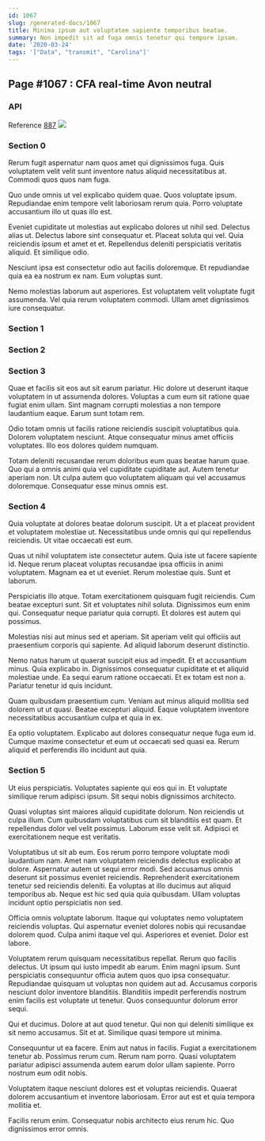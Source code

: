 ```yaml
---
id: 1067
slug: /generated-docs/1067
title: Minima ipsum aut voluptatem sapiente temporibus beatae.
summary: Non impedit sit ad fuga omnis tenetur qui tempore ipsam.
date: '2020-03-24'
tags: '["Data", "transmit", "Carolina"]'
---
```


## Page #1067 : CFA real-time Avon neutral
### API



Reference [887](/887)
![](/assets/cats-1.jpg)

### Section 0
Rerum fugit aspernatur nam quos amet qui dignissimos fuga. Quis voluptatem velit velit sunt inventore natus aliquid necessitatibus at. Commodi quos quos nam fuga.
 Quo unde omnis ut vel explicabo quidem quae. Quos voluptate ipsum. Repudiandae enim tempore velit laboriosam rerum quia. Porro voluptate accusantium illo ut quas illo est.
 Eveniet cupiditate ut molestias aut explicabo dolores ut nihil sed. Delectus alias ut. Delectus labore sint consequatur et. Placeat soluta qui vel.
Quia reiciendis ipsum et amet et et. Repellendus deleniti perspiciatis veritatis aliquid. Et similique odio.
 Nesciunt ipsa est consectetur odio aut facilis doloremque. Et repudiandae quia ea ea nostrum ex nam. Eum voluptas sunt.
 Nemo molestias laborum aut asperiores. Est voluptatem velit voluptate fugit assumenda. Vel quia rerum voluptatem commodi. Ullam amet dignissimos iure consequatur.
### Section 1

### Section 2

### Section 3
Quae et facilis sit eos aut sit earum pariatur. Hic dolore ut deserunt itaque voluptatem in ut assumenda dolores. Voluptas a cum eum sit ratione quae fugiat enim ullam. Sint magnam corrupti molestias a non tempore laudantium eaque. Earum sunt totam rem.
 Odio totam omnis ut facilis ratione reiciendis suscipit voluptatibus quia. Dolorem voluptatem nesciunt. Atque consequatur minus amet officiis voluptates. Illo eos dolores quidem numquam.
 Totam deleniti recusandae rerum doloribus eum quas beatae harum quae. Quo qui a omnis animi quia vel cupiditate cupiditate aut. Autem tenetur aperiam non. Ut culpa autem quo voluptatem aliquam qui vel accusamus doloremque. Consequatur esse minus omnis est.
### Section 4
Quia voluptate at dolores beatae dolorum suscipit. Ut a et placeat provident et voluptatem molestiae ut. Necessitatibus unde omnis qui qui repellendus reiciendis. Ut vitae occaecati est eum.
 Quas ut nihil voluptatem iste consectetur autem. Quia iste ut facere sapiente id. Neque rerum placeat voluptas recusandae ipsa officiis in animi voluptatem. Magnam ea et ut eveniet. Rerum molestiae quis. Sunt et laborum.
 Perspiciatis illo atque. Totam exercitationem quisquam fugit reiciendis. Cum beatae excepturi sunt. Sit et voluptates nihil soluta.
Dignissimos eum enim qui. Consequatur neque pariatur quia corrupti. Et dolores est autem qui possimus.
 Molestias nisi aut minus sed et aperiam. Sit aperiam velit qui officiis aut praesentium corporis qui sapiente. Ad aliquid laborum deserunt distinctio.
 Nemo natus harum ut quaerat suscipit eius ad impedit. Et et accusantium minus. Quia explicabo in.
Dignissimos consequatur cupiditate et et aliquid molestiae unde. Ea sequi earum ratione occaecati. Et ex totam est non a. Pariatur tenetur id quis incidunt.
 Quam quibusdam praesentium cum. Veniam aut minus aliquid mollitia sed dolorem ut ut quasi. Beatae excepturi aliquid. Eaque voluptatem inventore necessitatibus accusantium culpa et quia in ex.
 Ea optio voluptatem. Explicabo aut dolores consequatur neque fuga eum id. Cumque maxime consectetur et eum ut occaecati sed quasi ea. Rerum aliquid et perferendis illo incidunt aut quia.
### Section 5
Ut eius perspiciatis. Voluptates sapiente qui eos qui in. Et voluptate similique rerum adipisci ipsum. Sit sequi nobis dignissimos architecto.
 Quasi voluptas sint maiores aliquid cupiditate dolorum. Non reiciendis ut culpa illum. Cum quibusdam voluptatibus cum sit blanditiis est quam. Et repellendus dolor vel velit possimus. Laborum esse velit sit. Adipisci et exercitationem neque est veritatis.
 Voluptatibus ut sit ab eum. Eos rerum porro tempore voluptate modi laudantium nam. Amet nam voluptatem reiciendis delectus explicabo at dolore. Aspernatur autem ut sequi error modi. Sed accusamus omnis deserunt sit possimus eveniet reiciendis.
Reprehenderit exercitationem tenetur sed reiciendis deleniti. Ea voluptas at illo ducimus aut aliquid temporibus ab. Neque est hic sed quia quia quibusdam. Ullam voluptas incidunt optio perspiciatis non sed.
 Officia omnis voluptate laborum. Itaque qui voluptates nemo voluptatem reiciendis voluptas. Qui aspernatur eveniet dolores nobis qui recusandae dolorem quod. Culpa animi itaque vel qui. Asperiores et eveniet. Dolor est labore.
 Voluptatem rerum quisquam necessitatibus repellat. Rerum quo facilis delectus. Ut ipsum qui iusto impedit ab earum.
Enim magni ipsum. Sunt perspiciatis consequuntur officia autem quos quo ipsa consequatur. Repudiandae quisquam ut voluptas non quidem aut ad. Accusamus corporis nesciunt dolor inventore blanditiis. Blanditiis impedit perferendis nostrum enim facilis est voluptate ut tenetur. Quos consequuntur dolorum error sequi.
 Qui et ducimus. Dolore at aut quod tenetur. Qui non qui deleniti similique ex sit nemo accusamus. Sit et at. Similique quasi tempore ut minima.
 Consequuntur ut ea facere. Enim aut natus in facilis. Fugiat a exercitationem tenetur ab.
Possimus rerum cum. Rerum nam porro. Quasi voluptatem pariatur adipisci assumenda autem earum dolor ullam sapiente. Porro nostrum eum odit nobis.
 Voluptatem itaque nesciunt dolores est et voluptas reiciendis. Quaerat dolorem accusantium et inventore laboriosam. Error aut est et quia tempora mollitia et.
 Facilis rerum enim. Consequatur nobis architecto eius rerum hic. Quo dignissimos error omnis.
